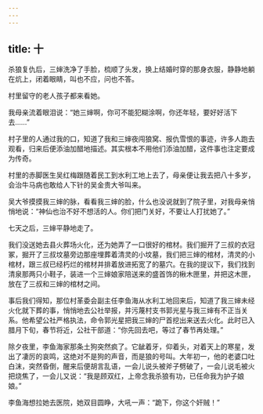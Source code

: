 ```yaml
---
---
---
```

title: 十
---





杀狼复仇后，三婶洗净了手脸，梳顺了头发，换上结婚时穿的那身衣服，静静地躺在炕上，闭着眼睛，叫也不应，问也不答。

村里留守的老人孩子都来看她。

我母亲流着眼泪说：“她三婶啊，你可不能犯糊涂啊，你还年轻，要好好活下去……”

村子里的人通过我的口，知道了我和三婶夜闯狼窝、报仇雪恨的事迹，许多人跑去观看，归来后便添油加醋地描述。其实根本不用他们添油加醋，这件事也注定要成为传奇。

村里的赤脚医生吴红梅跟随着民工到水利工地上去了，母亲便让我去把八十多岁，会治牛马病也敢给人下针的吴金贵大爷叫来。

吴大爷摸摸我三婶的脉，看看我三婶的脸，什么也没说就到了院子里，对我母亲悄悄地说：“神仙也治不好不想活的人。你们把门关好，不要让人打扰她了。”

七天之后，三婶平静地走了。

我们没送她去县火葬场火化，还为她弄了一口很好的棺材。我们掘开了三叔的衣冠冢，掘开了三叔坟墓旁边那座埋葬着清灵的小坟墓，我们把三婶的棺材，清灵的小棺材，跟三叔已经朽烂的棺材并排着放进拓宽了的墓穴。在我的提议下，我们找到清泉那两只小鞋子，装进一个三婶娘家陪送来的盛首饰的楸木匣里，并把这木匣，放在了三叔和三婶的棺材之间。

事后我们得知，那位村革委会副主任李鱼海从水利工地回来后，知道了我三婶未经火化就下葬的事，悄悄地去公社举报，并污蔑村支书郭光星与我三婶有不正当关系。他希望公社严格执法，命令郭光星把我三婶的尸首挖出来送去火化。此时已入腊月下旬，春节将近，公社干部道：“你先回去吧，等过了春节再处理。”

除夕夜里，李鱼海家那条土狗突然疯了。它龇着牙，仰着头，对着天上的寒星，发出了凄厉的哀鸣，这绝对不是狗的声音，而是狼的号叫。大年初一，他的老婆口吐白沫，突然昏倒，醒来后便胡言乱语，一会儿说头被斧子劈破了，一会儿说毛被火把烧焦了，一会儿又说：“我是顾双红，上帝念我杀狼有功，已任命我为护子娘娘。”

李鱼海想拉她去医院，她双目圆睁，大吼一声：“跪下，你这个奸贼！”